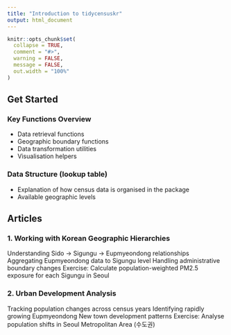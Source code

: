 ```yaml
---
title: "Introduction to tidycensuskr"
output: html_document
---
```


```r
knitr::opts_chunk$set(
  collapse = TRUE,
  comment = "#>",
  warning = FALSE,
  message = FALSE,
  out.width = "100%"
)
```



## Get Started
### Key Functions Overview
* Data retrieval functions
* Geographic boundary functions
* Data transformation utilities
* Visualisation helpers


### Data Structure (lookup table)
* Explanation of how census data is organised in the package
* Available geographic levels 



## Articles


### 1. Working with Korean Geographic Hierarchies

Understanding Sido → Sigungu → Eupmyeondong relationships
Aggregating Eupmyeondong data to Sigungu level
Handling administrative boundary changes
Exercise: Calculate population-weighted PM2.5 exposure for each Sigungu in Seoul


### 2. Urban Development Analysis
Tracking population changes across census years
Identifying rapidly growing Eupmyeondong
New town development patterns
Exercise: Analyse population shifts in Seoul Metropolitan Area (수도권)



